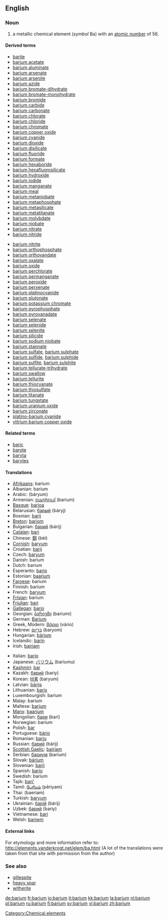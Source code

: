 {{see|Barium}}
==English==
{{elements|Ba|caesium|Cs|lanthanum|La}}

=== Noun ===
{{en-noun|-}}
{{wikipedia}}

# a metallic chemical element (''symbol'' Ba) with an [[atomic number]] of 56.

====Derived terms====
{{top2}}
*[[barite]]
*[[barium acetate]]
*[[barium aluminate]]
*[[barium arsenate]]
*[[barium arsenite]]
*[[barium azide]]
*[[barium bromate-dihydrate]]
*[[barium bromate-monohydrate]]
*[[barium bromide]]
*[[barium carbide]]
*[[barium carbonate]]
*[[barium chlorate]]
*[[barium chloride]]
*[[barium chromate]]
*[[barium copper oxide]]
*[[barium cyanide]]
*[[barium dioxide]]
*[[barium disilicate]]
*[[barium fluoride]]
*[[barium formate]]
*[[barium hexaboride]]
*[[barium hexafluorosilicate]]
*[[barium hydroxide]]
*[[barium iodide]]
*[[barium manganate]]
*[[barium meal]]
*[[barium metaniobate]]
*[[barium metaphosphate]]
*[[barium metasilicate]]
*[[barium metatitanate]]
*[[barium molybdate]]
*[[barium niobate]]
*[[barium nitrate]]
*[[barium nitride]]
{{mid2}}
*[[barium nitrite]]
*[[barium orthophosphate]]
*[[barium orthovandate]]
*[[barium oxalate]]
*[[barium oxide]]
*[[barium perchlorate]]
*[[barium permanganate]]
*[[barium peroxide]]
*[[barium perxenate]]
*[[barium platinocyanide]]
*[[barium plutonate]]
*[[barium potassium chromate]]
*[[barium pyrophosphate]]
*[[barium pyrovanadate]]
*[[barium selenate]]
*[[barium selenide]]
*[[barium selenite]]
*[[barium silicide]]
*[[barium sodium niobate]]
*[[barium stannate]]
*[[barium sulfate]], [[barium sulphate]]
*[[barium sulfide]], [[barium sulphide]]
*[[barium sulfite]], [[barium sulphite]]
*[[barium tellurate-trihydrate]]
*[[barium swallow]]
*[[barium tellurite]]
*[[barium thiocyanate]]
*[[barium thiosulfate]]
*[[barium titanate]]
*[[barium tungstate]]
*[[barium uranium oxide]]
*[[barium zirconate]]
*[[platino-barium cyanide]]
*[[yttrium barium copper oxide]]
{{bottom}}

====Related terms====
*[[baric]]
*[[barote]]
*[[baryta]]
*[[barytes]]

==== Translations ====
{{top}}
*[[Afrikaans]]: barium
*Albanian: barium
*Arabic: {{ARchar|[[باريوم]]}} (báryum) {{m}}
*Armenian: [[բարիում]] (barium)
*[[Basque]]: [[barioa]]
*Belarusian: [[барый]] (báryj) {{m}}
*Bosnian: [[barij]]
*[[Breton]]: [[bariom]]
*Bulgarian: [[барий]] (bárij) {{m}}
*[[Catalan]]: [[bari]]
*Chinese: [[鋇]] (bèi)
*[[Cornish]]: [[baryum]]
*Croatian: [[barij]]
*Czech: [[baryum]]
*Danish: barium
*Dutch: barium {{n}}
*Esperanto: [[bario]]
*Estonian: [[baarium]]
*[[Faroese]]: barium
*Finnish: barium
*French: [[baryum]] {{m}}
*[[Frisian]]: barium
*[[Friulian]]: [[bari]]
*[[Gallegan]]: [[bario]]
*Georgian: [[ბარიუმი]] (bariumi)
*German: [[Barium]] {{n}}
*Greek, Modern: [[βάριο]] (vário) {{n}}
*Hebrew: [[בריום]] (baryom)
*Hungarian: [[bárium]]
*Icelandic: [[barín]]
*Irish: [[bairiam]]
{{mid}}
*Italian: [[bario]] {{m}}
*Japanese: [[バリウム]] (bariumu)
*[[Kashmiri]]: [[bar]]
*Kazakh: [[барий]] (bariy)
*Korean: [[바륨]] (baryum)
*Latvian: [[bārijs]]
*Lithuanian: [[baris]]
*Luxembourgish: barium
*Malay: barium
*Maltese: [[barjum]]
*[[Manx]]: [[baarium]]
*Mongolian: [[бари]] (bari)
*Norwegian: barium
*Polish: [[bar]] {{m}}
*Portuguese: [[bário]]
*Romanian: [[bariu]] {{n}}
*Russian: [[барий]] (bárij) {{m}}
*[[Scottish Gaelic]]: [[bairiam]]
*Serbian: [[бариум]] (barium) {{m}}
*Slovak: [[bárium]]
*Slovenian: [[barij]]
*Spanish: [[bario]] {{m}}
*Swedish: barium
*Tajik: [[bari']]
*Tamil: [[பேரியம்]] (pēriyam)
*Thai: {{THchar|[[แบเรียม]]}} (baeriam)
*Turkish: [[baryum]]
*Ukrainian: [[барiй]] (bárij) {{m}}
*Uzbek: [[барий]] (bariy)
*Vietnamese: [[bari]]
*Welsh: [[bariwm]]
{{bottom}}

====External links====
For etymology and more information refer to:
http://elements.vanderkrogt.net/elem/ba.html
(A lot of the translations were taken from that site with permission from the author)

===See also===
*[[gillespite]]
*[[heavy spar]]
*[[witherite]]

[[Category:Chemical elements]]

[[de:barium]]
[[fr:barium]]
[[io:barium]]
[[it:barium]]
[[kk:barium]]
[[la:barium]]
[[nl:barium]]
[[pl:barium]]
[[ru:barium]]
[[fi:barium]]
[[sv:barium]]
[[vi:barium]]
[[zh:barium]]